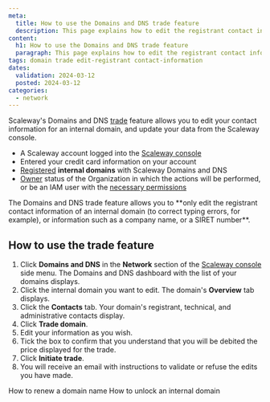 ```yaml
---
meta:
  title: How to use the Domains and DNS trade feature
  description: This page explains how to edit the registrant contact information of your internal domain
content:
  h1: How to use the Domains and DNS trade feature
  paragraph: This page explains how to edit the registrant contact information of your internal domain
tags: domain trade edit-registrant contact-information
dates:
  validation: 2024-03-12
  posted: 2024-03-12
categories:
  - network
---
```


Scaleway's Domains and DNS [trade](/network/domains-and-dns/concepts/#trade) feature allows you to edit your contact information for an internal domain, and update your data from the Scaleway console.



<Macro id="requirements" />

  - A Scaleway account logged into the [Scaleway console](https://console.scaleway.com)
  - Entered your credit card information on your account
  - [Registered](/network/domains-and-dns/how-to/register-internal-domain/) **internal domains** with Scaleway Domains and DNS
  - [Owner](/identity-and-access-management/iam/concepts/#owner) status of the Organization in which the actions will be performed, or be an IAM user with the [necessary permissions](/identity-and-access-management/iam/concepts/#permission)

<Message type="important">
 The Domains and DNS trade feature allows you to **only edit the registrant contact information of an internal domain (to correct typing errors, for example), or information such as a company name, or a SIRET number**.
</Message>

## How to use the trade feature

1. Click **Domains and DNS** in the **Network** section of the [Scaleway console](https://console.scaleway.com) side menu. The Domains and DNS dashboard with the list of your domains displays.
2. Click the internal domain you want to edit. The domain's **Overview** tab displays.
3. Click the **Contacts** tab. Your domain's registrant, technical, and administrative contacts display.
4. Click **Trade domain**.
5. Edit your information as you wish.
6. Tick the box to confirm that you understand that you will be debited the price displayed for the trade.
7. Click **Initiate trade**.
8. You will receive an email with instructions to validate or refuse the edits you have made.

<Navigation title="See also">
  <PreviousButton to="/network/domains-and-dns/how-to/renew-domain/">How to renew a domain name</PreviousButton>
  <NextButton to="/network/domains-and-dns/how-to/unlock-internal-domain/">How to unlock an internal domain</NextButton>
</Navigation>